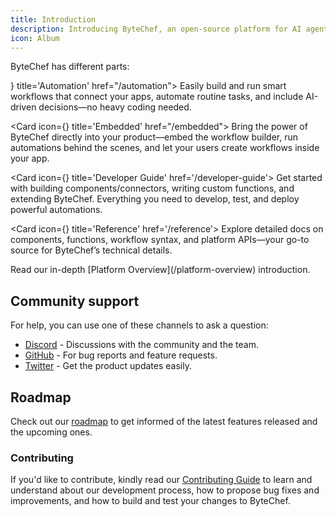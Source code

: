 ```yaml
---
title: Introduction
description: Introducing ByteChef, an open-source platform for AI agents, workflow automation, and app integration.
icon: Album
---
```



ByteChef has different parts:

<Cards>
  <Card icon={<Workflow className="text-purple-300" />} title='Automation' href="/automation">
    Easily build and run smart workflows that connect your apps, automate routine tasks, and include AI-driven decisions—no heavy coding needed.
  </Card>

  <Card icon={<LayoutTemplate className="text-blue-300" />} title='Embedded' href="/embedded">
    Bring the power of ByteChef directly into your product—embed the workflow builder, run automations behind the scenes, and let your users create workflows inside your app.
  </Card>

  <Card icon={<Blocks />} title='Developer Guide' href='/developer-guide'>
    Get started with building components/connectors, writing custom functions, and extending ByteChef. Everything you need to develop, test, and deploy powerful automations.
  </Card>

  <Card icon={<Terminal />} title='Reference' href='/reference'>
    Explore detailed docs on components, functions, workflow syntax, and platform APIs—your go-to source for ByteChef’s technical details.
  </Card>
</Cards>

<Callout title="Want to learn more?">
  Read our in-depth [Platform Overview](/platform-overview) introduction.
</Callout>

## Community support

For help, you can use one of these channels to ask a question:

- [Discord](https://discord.gg/VKvNxHjpYx) - Discussions with the community and the team.
- [GitHub](https://github.com/bytechefhq/bytechef/issues) - For bug reports and feature requests.
- [Twitter](https://twitter.com/bytechefhq) - Get the product updates easily.

## Roadmap

Check out our [roadmap](https://github.com/orgs/bytechefhq/projects/3) to get informed of the latest features released and the upcoming ones.

### Contributing

If you'd like to contribute, kindly read our [Contributing Guide](https://github.com/bytechefhq/bytechef/blob/master/CONTRIBUTING.md) to learn and understand about our development process, how to propose bug fixes and improvements, and how to build and test your changes to ByteChef.
